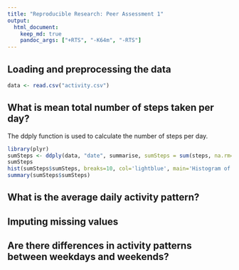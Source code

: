 ```yaml
---
title: "Reproducible Research: Peer Assessment 1"
output: 
  html_document:
    keep_md: true
    pandoc_args: ["+RTS", "-K64m", "-RTS"]
---
```


      
## Loading and preprocessing the data
```r
data <- read.csv("activity.csv")
```


## What is mean total number of steps taken per day?
The ddply function is used to calculate the number of steps per day.

```r
library(plyr)
sumSteps <- ddply(data, "date", summarise, sumSteps = sum(steps, na.rm=TRUE))
sumSteps
hist(sumSteps$sumSteps, breaks=10, col='lightblue', main='Histogram of the number of steps', xlab='Number of steps')
summary(sumSteps$sumSteps)
````


## What is the average daily activity pattern?



## Imputing missing values



## Are there differences in activity patterns between weekdays and weekends?
